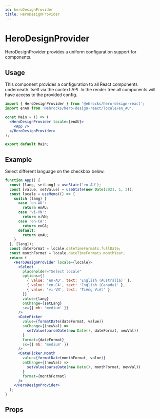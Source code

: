 ```yaml
---
id: heroDesignProvider
title: HeroDesignProvider
---
```


# HeroDesignProvider

HeroDesignProvider provides a uniform configuration support for components.

## Usage

This component provides a configuration to all React components underneath itself via the context API. In the render tree all components will have access to the provided config.

```jsx
import { HeroDesignProvider } from '@ehrocks/hero-design-react';
import enAU from '@ehrocks/hero-design-react/locale/en_AU';

const Main = () => (
  <HeroDesignProvider locale={enAU}>
    <App />
  </HeroDesignProvider>
);

export default Main;
```

## Example

Select different language on the checkbox below.

```jsx live
function App() {
  const [lang, setLang] = useState('en-AU');
  const [value, setValue] = useState(new Date(2021, 1, 3));
  const locale = useMemo(() => {
    switch (lang) {
      case 'en-AU':
        return enAU;
      case 'vi-VN':
        return viVN;
      case 'en-CA':
        return enCA;
      default:
        return enAU;
    }
  }, [lang]);
  const dateFormat = locale.dateTimeFormats.fullDate;
  const monthFormat = locale.dateTimeFormats.monthYear;
  return (
    <HeroDesignProvider locale={locale}>
      <Select
        placeholder="Select locale"
        options={[
          { value: 'en-AU', text: 'English (Australia)' },
          { value: 'en-CA', text: 'English (Canada)' },
          { value: 'vi-VN', text: 'Tiếng Việt' },
        ]}
        value={lang}
        onChange={setLang}
        sx={{ mb: 'medium' }}
      />
      <DatePicker
        value={formatDate(dateFormat, value)}
        onChange={(newVal) =>
          setValue(parseDate(new Date(), dateFormat, newVal))
        }
        format={dateFormat}
        sx={{ mb: 'medium' }}
      />
      <DatePicker.Month
        value={formatDate(monthFormat, value)}
        onChange={(newVal) =>
          setValue(parseDate(new Date(), monthFormat, newVal))
        }
        format={monthFormat}
      />
    </HeroDesignProvider>
  );
}
```

## Props

<Props of="HeroDesignProvider" from="web" />
